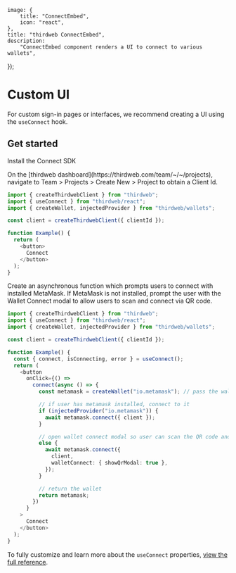 
	image: {
		title: "ConnectEmbed",
		icon: "react",
	},
	title: "thirdweb ConnectEmbed",
	description:
		"ConnectEmbed component renders a UI to connect to various wallets",
});


# Custom UI

For custom sign-in pages or interfaces, we recommend creating a UI using the `useConnect` hook.


## Get started

<Steps>
<Step title="Install">
Install the Connect SDK

<InstallTabs
	npm="npm i thirdweb"
	yarn="yarn add thirdweb"
	pnpm="pnpm i thirdweb"
	bun="bun i thirdweb"
/>
</Step>

<Step title="Obtain Client Id">
On the [thirdweb dashboard](https://thirdweb.com/team/~/~/projects), navigate to Team > Projects > Create New > Project to obtain a Client Id.
</Step>

<Step title="Create a simple UI">

```ts
import { createThirdwebClient } from "thirdweb";
import { useConnect } from "thirdweb/react";
import { createWallet, injectedProvider } from "thirdweb/wallets";

const client = createThirdwebClient({ clientId });

function Example() {
  return (
    <button>
      Connect
    </button>
  );
}
```

</Step>
<Step title="Add useConnect hook">

Create an asynchronous function which prompts users to connect with installed MetaMask. If MetaMask is not installed, prompt the user with the Wallet Connect modal to allow users to scan and connect via QR code.

```ts
import { createThirdwebClient } from "thirdweb";
import { useConnect } from "thirdweb/react";
import { createWallet, injectedProvider } from "thirdweb/wallets";

const client = createThirdwebClient({ clientId });

function Example() {
  const { connect, isConnecting, error } = useConnect();
  return (
    <button
      onClick={() =>
        connect(async () => {
          const metamask = createWallet("io.metamask"); // pass the wallet id

          // if user has metamask installed, connect to it
          if (injectedProvider("io.metamask")) {
            await metamask.connect({ client });
          }

          // open wallet connect modal so user can scan the QR code and connect
          else {
            await metamask.connect({
              client,
              walletConnect: { showQrModal: true },
            });
          }

          // return the wallet
          return metamask;
        })
      }
    >
      Connect
    </button>
  );
}
```
</Step>
</Steps>

To fully customize and learn more about the `useConnect` properties, [view the full reference](https://portal.thirdweb.com/references/typescript/v5/useConnect).
<OpenSourceCard
	title="custom-sign-in-example"
	href="https://github.com/thirdweb-example/custom-sign-in-example"
	description="Example of how to use the `useConnect` hook in a Next application."
/>